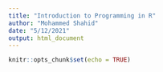 ```yaml
---
title: "Introduction to Programming in R"
author: "Mohammed Shahid"
date: "5/12/2021"
output: html_document
---
```


```r
knitr::opts_chunk$set(echo = TRUE)
```
